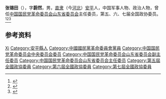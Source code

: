 {{Otheruses|other=名为张锡田的其他人物|张锡田}}

'''张锡田'''（{{bd|1907年||1993年}}），字'''蔚然'''，男，[[直隶|直隶]]（今[[河北|河北]]）[[安平|安平]]人，中国军事人物、政治人物，曾任[[中国国民党革命委员会山东省委员会|中国国民党革命委员会山东省委员会]]主任委员，第五、六、七届全国政协委员。<ref>{{Cite book|title=中华人民共和国职官志|author=何虎生, 李耀东, 向常福主编|publisher=中国社会出版社|year=2003|isbn=9787800883934|location=北京|pages=}}</ref><ref>{{Cite book|title=20世纪中华人物名字号辞典|author=周家珍编著|publisher=法律出版社|year=2000|isbn=9787503628320|location=北京|pages=}}</ref><ref>{{Cite book|title=历届全国政协委员人名辞典|author=|publisher=中国国际广播出版社|year=1996|isbn=9787507813746|location=北京|pages=286}}</ref>

== 参考资料 ==
{{reflist}}

{{中国人物小作品}}

{{Authority control}}
{{DEFAULTSORT:Zhang张}}
[[Category:张姓|Xi]]
[[Category:安平縣人|Category:安平縣人]]
[[Category:中國國民黨革命委員會黨員|Category:中國國民黨革命委員會黨員]]
[[Category:中国国民党革命委员会中央委员会委员|Category:中国国民党革命委员会中央委员会委员]]
[[Category:中国国民党革命委员会山东省委员会副主任委员|Category:中国国民党革命委员会山东省委员会副主任委员]]
[[Category:中国国民党革命委员会山东省委员会主任委员|Category:中国国民党革命委员会山东省委员会主任委员]]
[[Category:第五屆全國政協委員|Category:第五屆全國政協委員]]
[[Category:第六屆全國政協委員|Category:第六屆全國政協委員]]
[[Category:第七屆全國政協委員|Category:第七屆全國政協委員]]